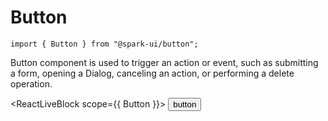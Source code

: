 


<Meta title="Components/Forms/Button" component={Button} />

# Button

<StoryHeading label="Import" />

```
import { Button } from "@spark-ui/button";
```

<StoryHeading label="Usage" />

Button component is used to trigger an action or event, such as submitting a form, opening a Dialog, canceling an action, or performing a delete operation.

<ReactLiveBlock scope={{ Button }}>
  <Button>button</Button>
</ReactLiveBlock>

<StoryHeading label="Props" />

<ArgsTable of={Button} />

<StoryHeading label="Variants" />

<Story name="variants" story={stories.Variants} />

<StoryHeading label="Sizes" />

<Story name="sizes" story={stories.Sizes} />


<StoryHeading label="Compound variants" />

<Story name="compound variants" story={stories.CompoundVariants} />
